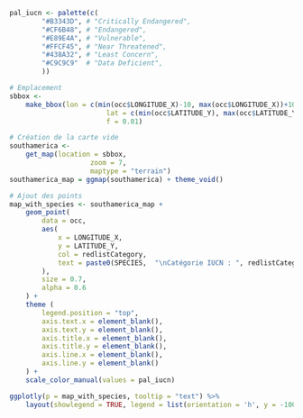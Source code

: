 ```r
pal_iucn <- palette(c(
		"#B3343D", # "Critically Endangered",
		"#CF6B48", # "Endangered",
		"#E89E4A", # "Vulnerable",
		"#FFCF45", # "Near Threatened",
		"#438A32", # "Least Concern",
		"#C9C9C9"  # "Data Deficient",
		))

# Emplacement
sbbox <-
	make_bbox(lon = c(min(occ$LONGITUDE_X)-10, max(occ$LONGITUDE_X))+10,
						lat = c(min(occ$LATITUDE_Y), max(occ$LATITUDE_Y)),
						f = 0.01)

# Création de la carte vide
southamerica <-
	get_map(location = sbbox,
					zoom = 7,
					maptype = "terrain")
southamerica_map = ggmap(southamerica) + theme_void()

# Ajout des points
map_with_species <- southamerica_map +
	geom_point(
		data = occ,
		aes(
			x = LONGITUDE_X,
			y = LATITUDE_Y,
			col = redlistCategory,
			text = paste0(SPECIES,  "\nCatégorie IUCN : ", redlistCategory)
		),
		size = 0.7,
		alpha = 0.6
	) +
	theme (
		legend.position = "top",
		axis.text.x = element_blank(),
		axis.text.y = element_blank(),
		axis.title.x = element_blank(),
		axis.title.y = element_blank(),
		axis.line.x = element_blank(),
		axis.line.y = element_blank()
	) +
	scale_color_manual(values = pal_iucn)

ggplotly(p = map_with_species, tooltip = "text") %>% 
	layout(showlegend = TRUE, legend = list(orientation = 'h', y = -100, x = 0))
```
